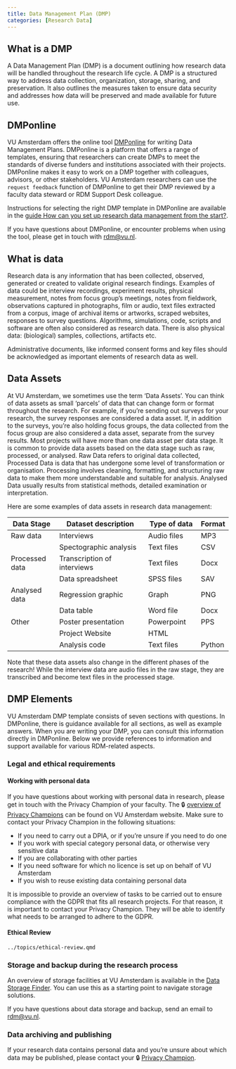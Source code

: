 ```yaml
---
title: Data Management Plan (DMP)
categories: [Research Data]
---
```


## What is a DMP

A Data Management Plan (DMP) is a document outlining how research data will be handled throughout the research life cycle. A DMP is a structured way to address data collection, organization, storage, sharing, and preservation. It also outlines the measures taken to ensure data security and addresses how data will be preserved and made available for future use.

## DMPonline

VU Amsterdam offers the online tool [DMPonline](https://dmponline.vu.nl/) for writing Data Management Plans. DMPonline is a platform that offers a range of templates, ensuring that researchers can create DMPs to meet the standards of diverse funders and institutions associated with their projects. DMPonline makes it easy to work on a DMP together with colleagues, advisors, or other stakeholders. VU Amsterdam researchers can use the `request feedback` function of DMPonline to get their DMP reviewed by a faculty data steward or RDM Support Desk colleague.

Instructions for selecting the right DMP template in DMPonline are available in the [guide How can you set up research data management from the start?](https://rdm.vu.nl/guides/plan-and-design.html).

If you have questions about DMPonline, or encounter problems when using the tool, please get in touch with [rdm@vu.nl](mailto:rdm@vu.nl).

## What is data

Research data is any information that has been collected, observed, generated or created to validate original research findings. Examples of data could be interview recordings, experiment results, physical measurement, notes from focus group's meetings, notes from fieldwork, observations captured in photographs, film or audio, text files extracted from a corpus, image of archival items or artworks, scraped websites, responses to survey questions.  Algorithms, simulations, code, scripts and software are often also considered as research data. There is also physical data: (biological) samples, collections, artifacts etc.

Administrative documents, like informed consent forms and key files should be acknowledged as important elements of research data as well.  

## Data Assets

At VU Amsterdam, we sometimes use the term 'Data Assets'. You can think of data assets as small 'parcels' of data that can change form or format throughout the research. For example, if you're sending out surveys for your research, the survey responses are considered a data asset. If, in addition to the surveys, you're also holding focus groups, the data collected from the focus group are also considered a data asset, separate from the survey results. Most projects will have more than one data asset per data stage. It is common to provide data assets based on the data stage such as raw, processed, or analysed. Raw Data refers to original data collected, Processed Data is data that has undergone some level of transformation or organisation. Processing involves cleaning, formatting, and structuring raw data to make them more understandable and suitable for analysis. Analysed Data usually results from statistical methods, detailed examination or interpretation.

Here are some examples of data assets in research data management:

| Data Stage     | Dataset description         | Type of data    | Format |
|----------------|-----------------------------|-----------------|--------|
| Raw data       | Interviews                  | Audio files     | MP3    |
|                | Spectographic analysis      | Text files      | CSV    |
| Processed data | Transcription of interviews | Text files      | Docx   |
|                | Data spreadsheet            | SPSS files      | SAV    |
| Analysed data  | Regression graphic          | Graph           | PNG    |
|                | Data table                  | Word file       | Docx   |
| Other          | Poster presentation         | Powerpoint      | PPS    |
|                | Project Website             | HTML            |        |
|                | Analysis code               | Text files      | Python |

Note that these data assets also change in the different phases of the research! While the interview data are audio files in the raw stage, they are transcribed and become text files in the processed stage.

## DMP Elements

VU Amsterdam DMP template consists of seven sections with questions. In DMPonline, there is guidance available for all sections, as well as example answers. When you are writing your DMP, you can consult this information directly in DMPonline. Below we provide  references to information and support available for various RDM-related aspects.

### Legal and ethical requirements

#### Working with personal data

If you have questions about working with personal data in research, please get in touch with the Privacy Champion of your faculty. The 🔒 [overview of Privacy Champions](https://vu.nl/en/employee/privacy-and-information-security/privacy-champions-information) can be found on VU Amsterdam website. Make sure to contact your Privacy Champion in the following situations:

- If you need to carry out a DPIA, or if you're unsure if you need to do one
- If you work with special category personal data, or otherwise very sensitive data
- If you are collaborating with other parties
- If you need software for which no licence is set up on behalf of VU Amsterdam
- If you wish to reuse existing data containing personal data

It is impossible to provide an overview of tasks to be carried out to ensure compliance with the GDPR that fits all research projects. For that reason, it is important to contact your Privacy Champion. They will be able to identify what needs to be arranged to adhere to the GDPR.  

#### Ethical Review

```.include
../topics/ethical-review.qmd
```

### Storage and backup during the research process

An overview of storage facilities at VU Amsterdam is available in the [Data Storage Finder](https://vu.nl/en/research/storagefinder). You can use this as a starting point to navigate storage solutions.

If you have questions about data storage and backup, send an email to [rdm@vu.nl](mailto:rdm@vu.nl).

### Data archiving and publishing

If your research data contains personal data and you're unsure about which data may be published, please contact your 🔒 [Privacy Champion](https://vu.nl/en/employee/privacy-and-information-security/privacy-champions-information).
